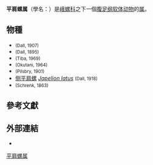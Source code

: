 {{Automatic taxobox
 | image = Naturalis Biodiversity Center - RMNH.MOL.202822 - Japelion pericochlion (Von Schrenck, 1863) - Buccinidae - Mollusc shell.jpeg
 | image_caption = ''Japelion pericochlion''
 | taxon = Japelion 
 | authority = Dall, 1916
}}

'''平肩螺属'''（學名：{{lang|la|''Japelion ''}}）是[[峨螺科|峨螺科]]之下一個[[腹足纲|腹足纲]][[软体动物|软体动物]]的[[属|属]]{{r|Zhang et al 2016|WoRMS_490529}}。

==物種==
* ''{{tsl|nl|Japelion adelphicus}}'' <small>(Dall, 1907)</small>
* ''{{tsl|nl|Japelion aleuticus}}'' <small>(Dall, 1895)</small>
* ''{{tsl|nl|Japelion borealis}}'' <small>(Tiba, 1969)</small>
* ''{{tsl|nl|Japelion hachijoensis}}'' <small>(Okutani, 1964)</small>
* ''{{tsl|nl|Japelion hirasei}}'' <small>(Pilsbry, 1901)</small>
* [[侧平肩螺|侧平肩螺]] ''[[Japelion_latus|Japelion latus]]'' <small>(Dall, 1918)</small>
* ''{{tsl|nl|Japelion pericochlion}}'' <small>(Schrenk, 1863)</small>

==參考文獻==
{{reflist |refs=
<ref name="WoRMS_490529">{{WoRMS |id=490529
 |title=''Japelion'' Dall, 1916 |db=MolluscaBase
 |last1=Bouchet |first1=Philippe
 |last2=Fraussen|first2=Koen
 |date=2017-09-15 |access-date=2021-01-04 }}</ref>
<ref name="Zhang et al 2016">{{cite book
 |title=黄渤海软体动物图志
 |editor1=[[张素萍|张素萍]]
 |editor2=[[张均龙|张均龙]]
 |editor3=[[陈志云_(动物学家)|陈志云]]
 |editor4=[[徐凤山|徐凤山]]
 |publisher=科学出版社
 |isbn=9787030471406 |language=zh-hans }}</ref>
}}

==外部連結==
{{commonscat|Japelion}}
*{{Wikispecies-inline|Japelion}}
{{Taxonbar}}
[[Category:平肩螺属|]]
{{Mollusc-stub}}
